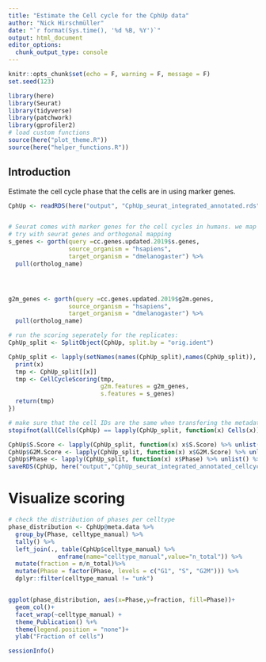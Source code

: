 ```yaml
---
title: "Estimate the Cell cycle for the CphUp data"
author: "Nick Hirschmüller"
date: "`r format(Sys.time(), '%d %B, %Y')`"
output: html_document
editor_options: 
  chunk_output_type: console
---
```


```r
knitr::opts_chunk$set(echo = F, warning = F, message = F)
set.seed(123)
```


```r
library(here)
library(Seurat)
library(tidyverse)
library(patchwork)
library(gprofiler2)
# load custom functions
source(here("plot_theme.R"))
source(here("helper_functions.R"))
```

## Introduction
Estimate the cell cycle phase that the cells are in using marker genes. 

```r
CphUp <- readRDS(here("output", "CphUp_seurat_integrated_annotated.rds"))


# Seurat comes with marker genes for the cell cycles in humans. we map them to drosophila
# try with seurat genes and orthogonal mapping 
s_genes <- gorth(query =cc.genes.updated.2019$s.genes,
                 source_organism = "hsapiens",
                 target_organism = "dmelanogaster") %>% 
  pull(ortholog_name)




g2m_genes <- gorth(query =cc.genes.updated.2019$g2m.genes,
                 source_organism = "hsapiens",
                 target_organism = "dmelanogaster") %>% 
  pull(ortholog_name)

# run the scoring seperately for the replicates:
CphUp_split <- SplitObject(CphUp, split.by = "orig.ident")

CphUp_split <- lapply(setNames(names(CphUp_split),names(CphUp_split)), function(x){
  print(x)
  tmp <- CphUp_split[[x]]
  tmp <- CellCycleScoring(tmp,
                          g2m.features = g2m_genes,
                          s.features = s_genes)
  return(tmp)
})

# make sure that the cell IDs are the same when transfering the metadata
stopifnot(all(Cells(CphUp) == lapply(CphUp_split, function(x) Cells(x)) %>% unlist() %>% unname()))

CphUp$S.Score <- lapply(CphUp_split, function(x) x$S.Score) %>% unlist() %>% unname()
CphUp$G2M.Score <- lapply(CphUp_split, function(x) x$G2M.Score) %>% unlist() %>% unname()
CphUp$Phase <- lapply(CphUp_split, function(x) x$Phase) %>% unlist() %>% unname()
saveRDS(CphUp, here("output","CphUp_seurat_integrated_annotated_cellcycle.rds"))

```

# Visualize scoring
```r
# check the distribution of phases per celltype
phase_distribution <- CphUp@meta.data %>% 
  group_by(Phase, celltype_manual) %>% 
  tally() %>% 
  left_join(., table(CphUp$celltype_manual) %>%
              enframe(name="celltype_manual",value="n_total")) %>% 
  mutate(fraction = n/n_total)%>% 
  mutate(Phase = factor(Phase, levels = c("G1", "S", "G2M"))) %>% 
  dplyr::filter(celltype_manual != "unk")


ggplot(phase_distribution, aes(x=Phase,y=fraction, fill=Phase))+
  geom_col()+
  facet_wrap(~celltype_manual) +
  theme_Publication() %+%
  theme(legend.position = "none")+
  ylab("Fraction of cells")
```


```r
sessionInfo()
```





